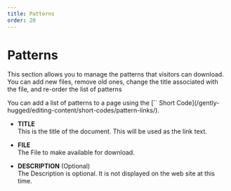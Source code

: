 ```yaml
---
title: Patterns
order: 20
---
```

# Patterns

This section allows you to manage the patterns that visitors can download. You can add new files, remove old ones, change the title associated with the file, and re-order the list of patterns

<Aside>
    You can add a list of patterns to a page using the [`<PatternLinks />` Short Code](/gently-hugged/editing-content/short-codes/pattern-links/). 
</Aside>

* **TITLE**\
    This is the title of the document. This will be used as the link text.

* **FILE**\
    The File to make available for download.

* **DESCRIPTION** (Optional)\
    The Description is optional. It is not displayed on the web site at this time.